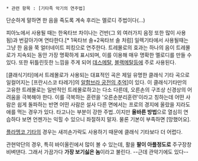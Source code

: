  * 관련 항목 : [기타족 악기의 연주법]

단순하게 말하면 한 음을 죽도록 계속 후리는 멜로디 주법이다(...)

피아노에서 사용될 때는 한옥타브 차이나는 건반(그 외 여러가지 음정 또한 많이 사용됨)과 번갈아가며 연타한다.[* 1옥타브 솔+2옥타브 솔 처럼] 일렉기타에서 사용될때는 그냥 한 음을 쭉 얼터네이트 피킹으로 연주한다.
트레몰로의 효과는 하나의 음이 트레몰로가 지속되는 동안 가장 명확하게 표시되며, 이를 이용해 매우 명확한 멜로디를 만들 수 있다. 또한 뒤틀린듯한 느낌을 주게 되어 [[데스메탈]], [[블랙메탈]]등에 주로 사용된다.

[클래식기타]에서 트레몰로가 사용되는 대표적인 곡은 제일 유명한 클래식 기타 곡으로 일컬어지는 [프란시스코 타레가]의 [[알함브라 궁전의 추억]]]이 있다. 이 클래식기타만의 고유한 트레몰로는 일반적인 트레몰로하고는 다소 다른데, 오른손의 구조상 신경상의 어려움을 극복해야 한다. 이를 극복하는 훈련을 '오른손분리훈련'이라고 칭하는데 어떤 사람은 쉽게 돌파하는 반면 어떤 사람은 설사 다른 면에서는 프로의 경지에 올랐을 지라도 애를 먹는 경우가 있다. 타고나는 부분이 강한 주법..이지만 '''올바른 방법'''으로 열심히 연습하다 보면 언젠가는 익힐 수 있으니 좌절하지 말자. 물론 기본이 부족하면 [망했어요].

[[플라멩코 기타]]의 경우는 새끼손가락도 사용하기 때문에 클래식 기타보다 더 어렵다.

관현악단의 경우, 특히 바이올린에서 많이 볼 수 있는데, 활을 '''팔이 아플정도로''' 주구장창 비벼댄다. 그래서 가끔가다 '''가장 보기싫은 놈'''이라고 불린다.
--근데 관악기에도 있다--
